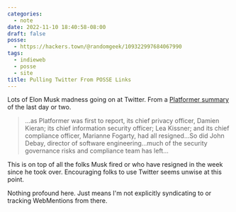 ```yaml
---
categories:
  - note
date: 2022-11-10 18:40:58-08:00
draft: false
posse:
  - https://hackers.town/@randomgeek/109322997684067990
tags:
  - indieweb
  - posse
  - site
title: Pulling Twitter From POSSE Links
---
```


Lots of Elon Musk madness going on at Twitter.
From a [Platformer summary][platformer] of the last day or two.

> …as Platformer was first to report, its chief privacy officer, Damien Kieran;
> its chief information security officer; Lea Kissner; and its chief compliance
> officer, Marianne Fogarty, had all resigned…So did John Debay, director of
> software engineering…much of the security governance risks and compliance
> team has left…

This is on top of all the folks Musk fired or who have resigned in the week since he took over.
Encouraging folks to use Twitter seems unwise at this point.

Nothing profound here.
Just means I'm not explicitly syndicating to or tracking WebMentions from there.

[platformer]: https://www.platformer.news/p/inside-the-twitter-meltdown
